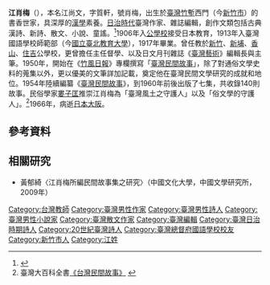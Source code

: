 '''江肖梅'''（{{bd|1898年|12月10日|1966年|1月28日|catIdx=W江}}），本名江尚文，字質軒，號肖梅，出生於[[臺灣|臺灣]][[竹塹|竹塹]]西門（今[[新竹市|新竹市]]）的書香世家，具深厚的[[漢學|漢學]]素養。[[台灣日治時期|日治時代]]臺灣作家、雜誌編輯，創作文類包括古典漢詩、新詩、散文、小說、童謠。<ref>{{Cite web |url=http://www3.nmtl.gov.tw/writer2/writer_detail.php?id=341 |title=臺灣作家作品目錄 |access-date=2013-10-13 |archive-date=2016-04-04 |archive-url=https://web.archive.org/web/20160404125252/http://www3.nmtl.gov.tw/Writer2/writer_detail.php?id=341 |dead-url=no }}</ref>1906年入[[公學校|公學校]]接受日本教育，1913年入臺灣國語學校師範部（今[[國立臺北教育大學|國立臺北教育大學]]），1917年畢業。曾任教於[[新竹市|新竹]]、[[新埔鎮|新埔]]、[[香山區|香山]]、[[住吉町_(新竹市)|住吉]]公學校，更曾擔任主任督學、以及日文月刊雜誌《[[臺灣藝術|臺灣藝術]]》編輯長與主筆。1950年，開始在《[[竹風日報|竹風日報]]》專欄撰寫「[[臺灣民間故事|臺灣民間故事]]」，除了對通俗文學史料的蒐集以外，更以優美的文筆詳加記載，奠定他在臺灣民間文學研究的成就和地位。1954年陸續編纂《[[臺灣民間故事|臺灣民間故事]]》，到1960年前後出版了七集，共收錄140則故事。民俗學家[[婁子匡|婁子匡]]推崇江肖梅為「臺灣風土之守護人」以及「俗文學的守護人」。<ref>臺灣大百科全書[http://nrch.culture.tw/twpedia.aspx?id=2166 《台灣民間故事》] {{Wayback|url=http://nrch.culture.tw/twpedia.aspx?id=2166 |date=20160307092100 }}</ref>1966年，病逝[[日本|日本]][[大阪|大阪]]。

==參考資料==
<references />

==相關研究==
*黃郁綺〈江肖梅所編民間故事集之研究〉（中國文化大學，中國文學研究所，2009年）

[[Category:台灣教師|Category:台灣教師]]
[[Category:臺灣男性作家|Category:臺灣男性作家]]
[[Category:臺灣男性詩人|Category:臺灣男性詩人]]
[[Category:臺灣男性小說家|Category:臺灣男性小說家]]
[[Category:臺灣散文作家|Category:臺灣散文作家]]
[[Category:臺灣編輯|Category:臺灣編輯]]
[[Category:臺灣日治時期詩人|Category:臺灣日治時期詩人]]
[[Category:20世紀臺灣詩人|Category:20世紀臺灣詩人]]
[[Category:臺灣總督府國語學校校友|Category:臺灣總督府國語學校校友]]
[[Category:新竹市人|Category:新竹市人]]
[[Category:江姓|Category:江姓]]